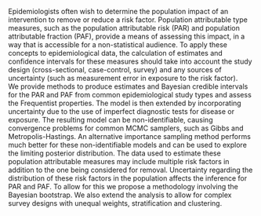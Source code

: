 Epidemiologists often wish to determine the population impact of an
intervention to remove or reduce a risk factor. Population attributable
type measures, such as the population attributable risk (PAR) and
population attributable fraction (PAF), provide a means of assessing
this impact, in a way that is accessible for a non-statistical audience.
To apply these concepts to epidemiological data, the calculation of
estimates and confidence intervals for these measures should take into
account the study design (cross-sectional, case-control, survey) and any
sources of uncertainty (such as measurement error in exposure to the
risk factor).\
We provide methods to produce estimates and Bayesian credible intervals
for the PAR and PAF from common epidemiological study types and assess
the Frequentist properties. The model is then extended by incorporating
uncertainty due to the use of imperfect diagnostic tests for disease or
exposure. The resulting model can be non-identifiable, causing
convergence problems for common MCMC samplers, such as Gibbs and
Metropolis-Hastings. An alternative importance sampling method performs
much better for these non-identifiable models and can be used to explore
the limiting posterior distribution. The data used to estimate these
population attributable measures may include multiple risk factors in
addition to the one being considered for removal. Uncertainty regarding
the distribution of these risk factors in the population affects the
inference for PAR and PAF. To allow for this we propose a methodology
involving the Bayesian bootstrap. We also extend the analysis to allow
for complex survey designs with unequal weights, stratification and
clustering.

